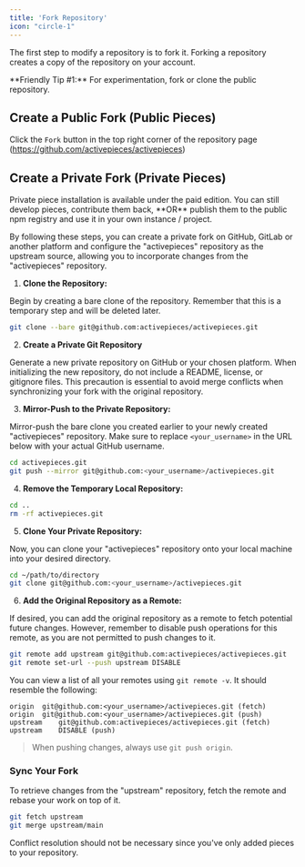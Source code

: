 ```yaml
---
title: 'Fork Repository'
icon: "circle-1"
---
```


The first step to modify a repository is to fork it. Forking a repository creates a copy of the repository on your account.

<Tip>
**Friendly Tip #1:** For experimentation, fork or clone the public repository.
</Tip>

## Create a Public Fork (Public Pieces)

Click the `Fork` button in the top right corner of the repository page (https://github.com/activepieces/activepieces)

## Create a Private Fork (Private Pieces)

<Tip>
Private piece installation is available under the paid edition. You can still develop pieces, contribute them back, **OR** publish them to the public npm registry and use it in your own instance / project.
</Tip>

By following these steps, you can create a private fork on GitHub, GitLab or another platform and configure the "activepieces" repository as the upstream source, allowing you to incorporate changes from the "activepieces" repository.

1. **Clone the Repository:**

Begin by creating a bare clone of the repository. Remember that this is a temporary step and will be deleted later.

```bash
git clone --bare git@github.com:activepieces/activepieces.git
 ```

2. **Create a Private Git Repository**

Generate a new private repository on GitHub or your chosen platform. When initializing the new repository, do not include a README, license, or gitignore files. This precaution is essential to avoid merge conflicts when synchronizing your fork with the original repository.
   
3. **Mirror-Push to the Private Repository:**

Mirror-push the bare clone you created earlier to your newly created "activepieces" repository. Make sure to replace `<your_username>` in the URL below with your actual GitHub username.

```bash
cd activepieces.git
git push --mirror git@github.com:<your_username>/activepieces.git
```

4. **Remove the Temporary Local Repository:**
  
```bash
cd ..
rm -rf activepieces.git
```

5. **Clone Your Private Repository:**

Now, you can clone your "activepieces" repository onto your local machine into your desired directory.

```bash
cd ~/path/to/directory
git clone git@github.com:<your_username>/activepieces.git
```

6. **Add the Original Repository as a Remote:**

If desired, you can add the original repository as a remote to fetch potential future changes. However, remember to disable push operations for this remote, as you are not permitted to push changes to it.

```bash
git remote add upstream git@github.com:activepieces/activepieces.git
git remote set-url --push upstream DISABLE
```

You can view a list of all your remotes using `git remote -v`. It should resemble the following:

```
origin	git@github.com:<your_username>/activepieces.git (fetch)
origin	git@github.com:<your_username>/activepieces.git (push)
upstream	git@github.com:activepieces/activepieces.git (fetch)
upstream	DISABLE (push)
```

> When pushing changes, always use `git push origin`.

### Sync Your Fork

To retrieve changes from the "upstream" repository, fetch the remote and rebase your work on top of it.

```bash
git fetch upstream
git merge upstream/main
```

Conflict resolution should not be necessary since you've only added pieces to your repository.
